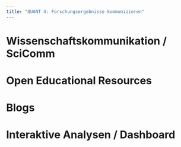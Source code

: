 ```yaml
---
title: "QUANT 4: Forschungsergebnisse kommunizieren"
---
```


# Wissenschaftskommunikation / SciComm

# Open Educational Resources

# Blogs

# Interaktive Analysen / Dashboard

# 
